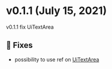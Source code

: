 
<Meta title="Releases/v0.1.x/v0.1.1" />

<style> {`
  code {
    background-color: transparent!important;
  }
`}</style>

# v0.1.1 (July 15, 2021)
v0.1.1 fix UiTextArea

## 🐛 Fixes
- possibility to use ref on [UiTextArea](?path=/docs/atoms-textarea--with-placeholder)

